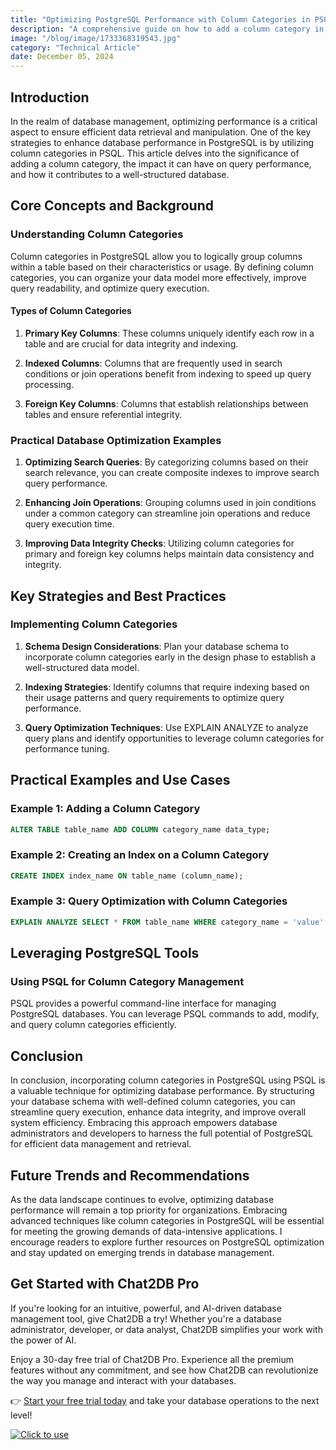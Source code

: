 ```yaml
---
title: "Optimizing PostgreSQL Performance with Column Categories in PSQL"
description: "A comprehensive guide on how to add a column category in PostgreSQL using PSQL to enhance database performance."
image: "/blog/image/1733368319543.jpg"
category: "Technical Article"
date: December 05, 2024
---
```


## Introduction

In the realm of database management, optimizing performance is a critical aspect to ensure efficient data retrieval and manipulation. One of the key strategies to enhance database performance in PostgreSQL is by utilizing column categories in PSQL. This article delves into the significance of adding a column category, the impact it can have on query performance, and how it contributes to a well-structured database.

## Core Concepts and Background

### Understanding Column Categories

Column categories in PostgreSQL allow you to logically group columns within a table based on their characteristics or usage. By defining column categories, you can organize your data model more effectively, improve query readability, and optimize query execution.

#### Types of Column Categories

1. **Primary Key Columns**: These columns uniquely identify each row in a table and are crucial for data integrity and indexing.

2. **Indexed Columns**: Columns that are frequently used in search conditions or join operations benefit from indexing to speed up query processing.

3. **Foreign Key Columns**: Columns that establish relationships between tables and ensure referential integrity.

### Practical Database Optimization Examples

1. **Optimizing Search Queries**: By categorizing columns based on their search relevance, you can create composite indexes to improve search query performance.

2. **Enhancing Join Operations**: Grouping columns used in join conditions under a common category can streamline join operations and reduce query execution time.

3. **Improving Data Integrity Checks**: Utilizing column categories for primary and foreign key columns helps maintain data consistency and integrity.

## Key Strategies and Best Practices

### Implementing Column Categories

1. **Schema Design Considerations**: Plan your database schema to incorporate column categories early in the design phase to establish a well-structured data model.

2. **Indexing Strategies**: Identify columns that require indexing based on their usage patterns and query requirements to optimize query performance.

3. **Query Optimization Techniques**: Use EXPLAIN ANALYZE to analyze query plans and identify opportunities to leverage column categories for performance tuning.

## Practical Examples and Use Cases

### Example 1: Adding a Column Category

```sql
ALTER TABLE table_name ADD COLUMN category_name data_type;
```

### Example 2: Creating an Index on a Column Category

```sql
CREATE INDEX index_name ON table_name (column_name);
```

### Example 3: Query Optimization with Column Categories

```sql
EXPLAIN ANALYZE SELECT * FROM table_name WHERE category_name = 'value';
```

## Leveraging PostgreSQL Tools

### Using PSQL for Column Category Management

PSQL provides a powerful command-line interface for managing PostgreSQL databases. You can leverage PSQL commands to add, modify, and query column categories efficiently.

## Conclusion

In conclusion, incorporating column categories in PostgreSQL using PSQL is a valuable technique for optimizing database performance. By structuring your database schema with well-defined column categories, you can streamline query execution, enhance data integrity, and improve overall system efficiency. Embracing this approach empowers database administrators and developers to harness the full potential of PostgreSQL for efficient data management and retrieval.

## Future Trends and Recommendations

As the data landscape continues to evolve, optimizing database performance will remain a top priority for organizations. Embracing advanced techniques like column categories in PostgreSQL will be essential for meeting the growing demands of data-intensive applications. I encourage readers to explore further resources on PostgreSQL optimization and stay updated on emerging trends in database management.


## Get Started with Chat2DB Pro

If you're looking for an intuitive, powerful, and AI-driven database management tool, give Chat2DB a try! Whether you're a database administrator, developer, or data analyst, Chat2DB simplifies your work with the power of AI.

Enjoy a 30-day free trial of Chat2DB Pro. Experience all the premium features without any commitment, and see how Chat2DB can revolutionize the way you manage and interact with your databases.

👉 [Start your free trial today](https://chat2db.ai/pricing) and take your database operations to the next level!


[![Click to use](/image/blog/bg/chat2db.jpg)](https://chat2db.ai)
